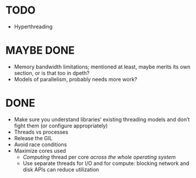 # TODO

* Hyperthreading


# MAYBE DONE

* Memory bandwidth limitations; mentioned at least, maybe merits its own section, or is that too in dpeth?
* Models of parallelism, probably needs more work?

# DONE

* Make sure you understand libraries' existing threading models and don't fight them (or configure appropriately)
* Threads vs processes
* Release the GIL
* Avoid race conditions
* Maximize cores used
     * _Computing_ thread per core _across the whole operating system_
     * Use separate threads for I/O and for compute: blocking network and disk APIs can reduce utilization
